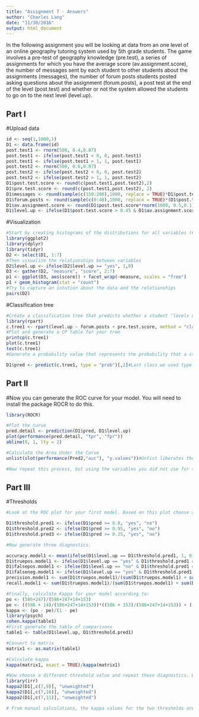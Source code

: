 ```yaml
---
title: "Assignment 7 - Answers"
author: "Charles Lang"
date: "11/30/2016"
output: html_document
---
```


In the following assignment you will be looking at data from an one level of an online geography tutoring system used by 5th grade students. The game involves a pre-test of geography knowledge (pre.test), a series of assignments for which you have the average score (av.assignment.score),  the number of messages sent by each student to other students about the assignments (messages), the number of forum posts students posted asking questions about the assignment (forum.posts), a post test at the end of the level (post.test) and whether or not the system allowed the students to go on to the next level (level.up).  

## Part I

#Upload data
```r
id <- seq(1,1000,1)
D1 <- data.frame(id)
post.test1 <- rnorm(500, 0.4,0.07)
post.test1 <- ifelse(post.test1 < 0, 0, post.test1)
post.test1 <- ifelse(post.test1 > 1, 1, post.test1)
post.test2 <- rnorm(500, 0.6,0.07)
post.test2 <- ifelse(post.test2 < 0, 0, post.test2)
post.test2 <- ifelse(post.test2 > 1, 1, post.test2)
D1$post.test.score <- round(c(post.test1,post.test2),2)
D1$pre.test.score <- round(c(post.test1,post.test2), 2)
D1$messages <- round(sample(c(150:200),1000, replace = TRUE)*D1$post.test.score)
D1$forum.posts <- round(sample(c(0:40),1000, replace = TRUE)*(D1$post.test.score) + 2)
D1$av.assignment.score <- round(D1$post.test.score*rnorm(1000, 0.5,0.1),2)
D1$level.up <- ifelse(D1$post.test.score > 0.45 & D1$av.assignment.score > 0.25, "yes", "no")
```

#Visualization 
```r
#Start by creating histograms of the distributions for all variables (#HINT: look up "facet" in the ggplot documentation)
library(ggplot2)
library(dplyr)
library(tidyr)
D2 <- select(D1, 1:7)
#Then visualize the relationships between variables
D2$level.up <- ifelse(D2$level.up == "yes", 1,0)
D3 <- gather(D2, "measure", "score", 2:7)
p1 <- ggplot(D3, aes(score)) + facet_wrap(~measure, scales = "free")
p1 + geom_histogram(stat = "count")
#Try to capture an intution about the data and the relationships
pairs(D2)
```
#Classification tree
```r
#Create a classification tree that predicts whether a student "levels up" in the online course using three variables of your choice (As we did last time, set all controls to their minimums)
library(rpart)
c.tree1 <- rpart(level.up ~ forum.posts + pre.test.score, method = "class", data = D1, control=rpart.control(minsplit=1, minbucket=1, cp=0.001))
#Plot and generate a CP table for your tree 
printcp(c.tree1)
plot(c.tree1)
text(c.tree1)
#Generate a probability value that represents the probability that a student levels up based your classification tree 

D1$pred <- predict(c.tree1, type = "prob")[,2]#Last class we used type = "class" which predicted the classification for us, this time we are using type = "prob" to see the probability that our previous classififcation was based on.
```
## Part II
#Now you can generate the ROC curve for your model. You will need to install the package ROCR to do this.
```r
library(ROCR)

#Plot the curve
pred.detail <- prediction(D1$pred, D1$level.up) 
plot(performance(pred.detail, "tpr", "fpr"))
abline(0, 1, lty = 2)

#Calculate the Area Under the Curve
unlist(slot(performance(Pred2,"auc"), "y.values"))#Unlist liberates the AUC value from the "performance" object created by ROCR

#Now repeat this process, but using the variables you did not use for the previous model and compare the plots & results of your two models. Which one do you think was the better model? Why?
```
## Part III
#Thresholds
```r
#Look at the ROC plot for your first model. Based on this plot choose a probability threshold that balances capturing the most correct predictions against false positives. Then generate a new variable in your data set that classifies each student according to your chosen threshold.

D1$threshold.pred1 <- ifelse(D1$pred >= 0.8, "yes", "no")
D1$threshold.pred2 <- ifelse(D1$pred >= 0.95, "yes", "no")
D1$threshold.pred3 <- ifelse(D1$pred >= 0.25, "yes", "no")

#Now generate three diagnostics:

accuracy.model1 <- mean(ifelse(D1$level.up == D1$threshold.pred1, 1, 0))
D1$truepos.model1 <- ifelse(D1$level.up == "yes" & D1$threshold.pred1 == "yes", 1, 0)
D1$falsepos.model1 <- ifelse(D1$level.up == "no" & D1$threshold.pred1 == "yes", 1,0)
D1$falseneg.model1 <- ifelse(D1$level.up == "yes" & D1$threshold.pred1 == "no", 1,0)
precision.model1 <- sum(D1$truepos.model1)/(sum(D1$truepos.model1) + sum(D1$falsepos.model1))
recall.model1 <- sum(D1$truepos.model1)/(sum(D1$truepos.model1) + sum(D1$falseneg.model1))

#Finally, calculate Kappa for your model according to:
po <- (586+247)/(586+247+14+153)
pe <- ((586 + 14)/(586+247+14+153))*((586 + 153)/(586+247+14+153)) + ((14 + 247)/(586+247+14+153))*((153+247)/(586+247+14+153))
kappa <- (po - pe)/(1 - pe)
library(psych)
cohen.kappa(table1)
#First generate the table of comparisons
table1 <- table(D1$level.up, D1$threshold.pred1)

#Convert to matrix
matrix1 <- as.matrix(table1)

#Calculate kappa
kappa(matrix1, exact = TRUE)/kappa(matrix1)

#Now choose a different threshold value and repeat these diagnostics. What conclusions can you draw about your two thresholds?
library(irr)
kappa2(D1[,c(7,9)], "unweighted")
kappa2(D1[,c(7,10)], "unweighted")
kappa2(D1[,c(7,11)], "unweighted")

# From manual calculations, the kappa values for the two thresholds are the same.
```


